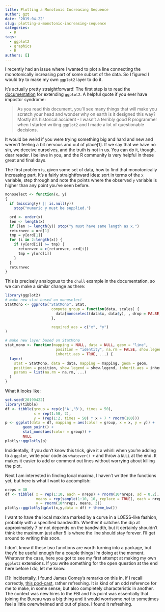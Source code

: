 ```yaml
---
title: Plotting a Monotonic Increasing Sequence
author: gzt
date: '2019-04-22'
slug: plotting-a-monotonic-increasing-sequence
categories:
  - R
tags:
  - ggplot2
  - graphics
  - R
authors: []
---
```

I recently had an issue where I wanted to plot a line connecting the monotonically increasing part of some subset of the data. So I figured I would try to make my own `ggplot2` layer to do it.

It's actually pretty straightforward! The first step is to read the [documentation](https://ggplot2.tidyverse.org/articles/extending-ggplot2.html) for extending `ggplot2`. A helpful quote if you ever have impostor syndrome: 

> As you read this document, you’ll see many things that will make you scratch your head and wonder why on earth is it designed this way? Mostly it’s historical accident - I wasn’t a terribly good R programmer when I started writing `ggplot2` and I made a lot of questionable decisions.

It would be weird if you were trying something big and hard and new and weren't feeling a bit nervous and out of place[1]. If we say that we have no sin, we deceive ourselves, and the truth is not in us. You can do it, though, dear reader. I believe in you, and the R community is very helpful in these great and final days. 

The first problem is, given some set of data, how to find that monotonically increasing part. 
It's a fairly straightfoward idea: sort in terms of the `x` variable, step through and note the points where the observed `y` variable is higher than any point you've seen before. 

```r
monoselect <- function(x, y)
{
  if (missing(y) || is.null(y))
    stop("numeric y must be supplied.")

  ord <- order(x)
  len <- length(x)
  if (len != length(y)) stop("y must have same length as x.")
  returnvec = ord[1]
  tmp = y[ord[1]]
  for (i in 2:length(x)) {
    if (y[ord[i]] >= tmp) {
      returnvec = c(returnvec, ord[i])
      tmp = y[ord[i]]
    }
  }
  returnvec
}

```

This is precisely analogous to the `chull` example in the documentation, so we can make a similar change as there:

```r
library(ggplot2)
# make new stat based on monoselect
StatMono <- ggproto("StatMono", Stat,
                     compute_group = function(data, scales) {
                       data[monoselect(data$x, data$y), , drop = FALSE]
                     },

                     required_aes = c("x", "y")
)

# make new layer based on StatMono
stat_mono <- function(mapping = NULL, data = NULL, geom = "line",
                       position = "identity", na.rm = FALSE, show.legend = NA,
                       inherit.aes = TRUE, ...) {
  layer(
    stat = StatMono, data = data, mapping = mapping, geom = geom,
    position = position, show.legend = show.legend, inherit.aes = inherit.aes,
    params = list(na.rm = na.rm, ...)
  )
}
```


What it looks like:

```r
set.seed(20190422)
library(tibble)
df <- tibble(group = rep(c('A','B'), times = 50),
             x = rep(1:50, 2),
             y = (rep(1:2, times = 50) * x + 7 * rnorm(100)))
p <- ggplot(data = df, mapping = aes(color = group, x = x, y = y)) +
        geom_point() + 
        stat_mono(aes(color = group)) +
        NULL
plotly::ggplotly(p)
```

Incidentally, if you don't know this trick, give it a whirl: when you're adding
to a `ggplot`, write your code as `whatever() +` and throw a `NULL` at the end. 
It makes it easier to add or comment out lines without worrying about killing
the plot. 

Next I am interested in finding local maxima, I haven't written the functions yet, but here is what I want to accomplish:

```r
nreps = 30
df <- tibble( x = rep(1:10, each = nreps) + rnorm(10*nreps, sd = 0.2), 
              means = rep(sample(1:10, 10, replace = TRUE), each = nreps),
              y = rnorm(10*nreps, means, 3))
plotly::ggplotly(qplot(x,y,data = df) + theme_bw())
```

I want to have the local maxima marked by a curve in a LOESS-like fashion, probably with a specified bandwidth. Whether it catches the dip at approximately 7 or not depends on the bandwidth, but it certainly shouldn't think the maximum just after 5 is where the line should stay forever. I'll get around to writing this soon. 

I don't know if these two functions are worth turning into a package, but they'd be useful enough for a couple things I'm doing at the moment. Whatever the case, here you got to see my first attempt at making my own `ggplot2` extensions. If you write something for the open question at the end here before I do, let me know. 



[1]: Incidentally, I found James Comey's remarks on this in, if I recall correctly, [this pod-cast](https://www.lawfareblog.com/lawfare-podcast-james-comey-higher-loyalty), rather refreshing. It is kind of an odd reference for me to make, in some sense, but also completely characteristic in another. The context was new hires to the FBI and his point was essentially that joining the Bureau was a big thing and it would worrisome *not* to sometimes feel a little overwhelmed and out of place. I found it refreshing.
